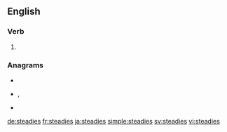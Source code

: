 ==English==

===Verb===
{{head|en|verb form}}

# {{en-third-person singular of|steady}}

===Anagrams===
* {{l|en|eastside}}
* {{l|en|set aside}}, {{l|en|set-aside}}
* {{l|en|siestaed}}

[[de:steadies]]
[[fr:steadies]]
[[ja:steadies]]
[[simple:steadies]]
[[sv:steadies]]
[[vi:steadies]]